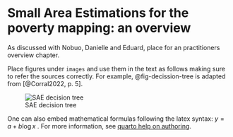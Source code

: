 # Small Area Estimations for the poverty mapping: an overview

As discussed with Nobuo, Danielle and Eduard, place for an practitioners overview chapter.

Place figures under `images` and use them in the text as follows making sure to refer the sources correctly. For example, @fig-decission-tree is adapted from [@Corral2022, p. 5].

![SAE decision tree](images/sae-decision-tree.png){#fig-decission-tree}

One can also embed mathematical formulas following the latex syntax: $y=a + b \log x$ . For more information, see [quarto help on authoring](https://quarto.org/docs/authoring/markdown-basics.html).
